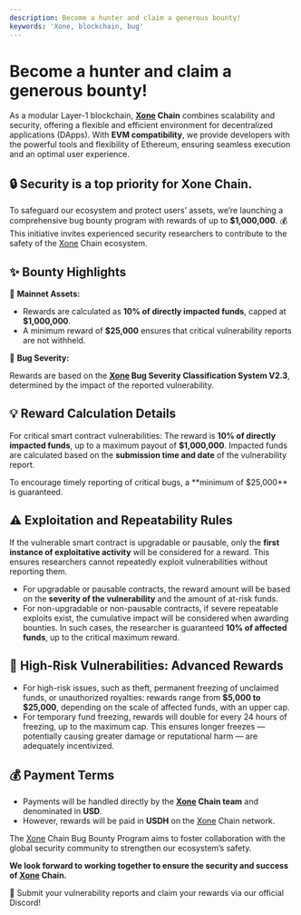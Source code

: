 ```yaml
---
description: Become a hunter and claim a generous bounty!
keywords: 'Xone, blockchain, bug'
---
```


# Become a hunter and claim a generous bounty!

As a modular Layer-1 blockchain, **[Xone](https://xone.org/) Chain** combines scalability and security, offering a flexible and efficient environment for decentralized applications (DApps). With **EVM compatibility**, we provide developers with the powerful tools and flexibility of Ethereum, ensuring seamless execution and an optimal user experience.

## 🔒 Security is a top priority for Xone Chain.

To safeguard our ecosystem and protect users’ assets, we’re launching a comprehensive bug bounty program with rewards of up to **$1,000,000**. 💰 This initiative invites experienced security researchers to contribute to the safety of the [Xone](https://xone.org/) Chain ecosystem.

## ✨ Bounty Highlights

🔹 **Mainnet Assets:**

- Rewards are calculated as **10% of directly impacted funds**, capped at **$1,000,000**.
- A minimum reward of **$25,000** ensures that critical vulnerability reports are not withheld.

🔹 **Bug Severity:**

Rewards are based on the **[Xone](https://xone.org/) Bug Severity Classification System V2.3**, determined by the impact of the reported vulnerability.

## 💡 Reward Calculation Details

For critical smart contract vulnerabilities: The reward is **10% of directly impacted funds**, up to a maximum payout of **$1,000,000**. Impacted funds are calculated based on the **submission time and date** of the vulnerability report.

<Callout type="warning" emoji="⚠️">
  To encourage timely reporting of critical bugs, a **minimum of $25,000** is guaranteed.
</Callout>

## ⚠️ Exploitation and Repeatability Rules

If the vulnerable smart contract is upgradable or pausable, only the **first instance of exploitative activity** will be considered for a reward. This ensures researchers cannot repeatedly exploit vulnerabilities without reporting them.

- For upgradable or pausable contracts, the reward amount will be based on the **severity of the vulnerability** and the amount of at-risk funds.
- For non-upgradable or non-pausable contracts, if severe repeatable exploits exist, the cumulative impact will be considered when awarding bounties. In such cases, the researcher is guaranteed **10% of affected funds**, up to the critical maximum reward.

## 🌟 High-Risk Vulnerabilities: Advanced Rewards

- For high-risk issues, such as theft, permanent freezing of unclaimed funds, or unauthorized royalties: rewards range from **$5,000 to $25,000**, depending on the scale of affected funds, with an upper cap.
- For temporary fund freezing, rewards will double for every 24 hours of freezing, up to the maximum cap. This ensures longer freezes — potentially causing greater damage or reputational harm — are adequately incentivized.

## 💰 Payment Terms

- Payments will be handled directly by the **[Xone](https://xone.org/) Chain team** and denominated in **USD**.
- However, rewards will be paid in **USDH** on the [Xone](https://xone.org/) Chain network.

The [Xone](https://xone.org/) Chain Bug Bounty Program aims to foster collaboration with the global security community to strengthen our ecosystem’s safety.

**We look forward to working together to ensure the security and success of [Xone](https://xone.org/) Chain.**

📢 Submit your vulnerability reports and claim your rewards via our official <Link className='text-primaryHue' isExternal showAnchorIcon href="https://discord.gg/TykpCEbY">Discord</Link>!


<ContactInfo />
